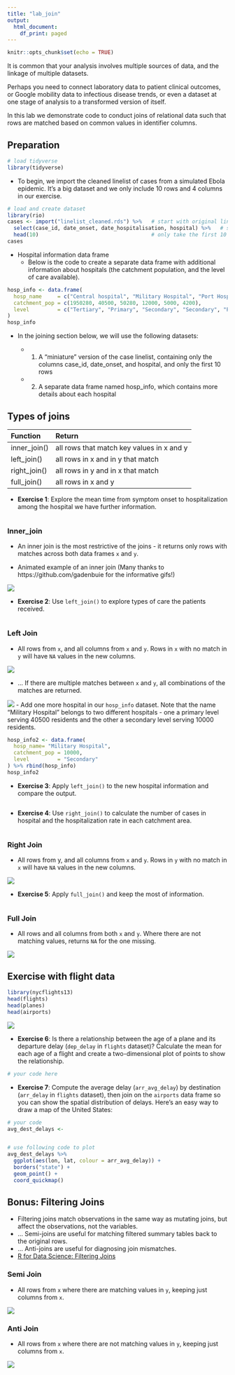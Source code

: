 ```yaml
---
title: "lab_join"
output:
  html_document:
    df_print: paged
---
```


```r
knitr::opts_chunk$set(echo = TRUE)
```


It is common that your analysis involves multiple sources of data, and the linkage of multiple datasets. 

Perhaps you need to connect laboratory data to patient clinical outcomes, or Google mobility data to infectious disease trends, or even a dataset at one stage of analysis to a transformed version of itself.

In this lab we demonstrate code to conduct joins of relational data such that rows are matched based on common values in identifier columns.


## Preparation

```r
# load tidyverse
library(tidyverse)
```

- To begin, we import the cleaned linelist of cases from a simulated Ebola epidemic. It's a big dataset and we only include 10 rows and 4 columns in our exercise.

```r
# load and create dataset
library(rio)
cases <- import("linelist_cleaned.rds") %>%   # start with original linelist
  select(case_id, date_onset, date_hospitalisation, hospital) %>%   # select columns
  head(10)                                    # only take the first 10 rows
cases
```

- Hospital information data frame
  - Below is the code to create a separate data frame with additional information about hospitals (the catchment population, and the level of care available). 
  

```r
hosp_info <- data.frame(
  hosp_name     = c("Central hospital", "Military Hospital", "Port Hospital", "St. Mark's Maternity Hospital (SMMH)", "Ignace Hospital", "Sisters Hospital"),
  catchment_pop = c(1950280, 40500, 50280, 12000, 5000, 4200),
  level         = c("Tertiary", "Primary", "Secondary", "Secondary", "Primary", "Primary")
)
hosp_info
```

- In the joining section below, we will use the following datasets:

  - 1. A “miniature” version of the case linelist, containing only the columns case_id, date_onset, and hospital, and only the first 10 rows

  - 2. A separate data frame named hosp_info, which contains more details about each hospital


## Types of joins

|Function    |Return              |
|:-----------|:-------------------|
|inner_join()|all rows that match key values in x and y|
|left_join() |all rows in x and in y that match|
|right_join()|all rows in y and in x that match|
|full_join() |all rows in x and y|


- **Exercise 1**: Explore the mean time from symptom onset to hospitalization among the hospital we have further information.

```r

```


### Inner_join

- An inner join is the most restrictive of the joins - it returns only rows with matches across both data frames `x` and `y`.

- Animated example of an inner join (Many thanks to https://github.com/gadenbuie for the informative gifs!)

![](images/inner-join.gif)

- **Exercise 2**: Use `left_join()` to explore types of care the patients received.

```r

```


### Left Join

- All rows from `x`, and all columns from `x` and `y`. Rows in `x` with no match in `y` will have `NA` values in the new columns.

![](images/left-join.gif)

- ... If there are multiple matches between `x` and `y`, all combinations of the matches are returned.

![](images/left-join-extra.gif)
- Add one more hospital in our `hosp_info` dataset. Note that the name “Military Hospital” belongs to two different hospitals - one a primary level serving 40500 residents and the other a secondary level serving 10000 residents.

```r
hosp_info2 <- data.frame(
  hosp_name= "Military Hospital",
  catchment_pop = 10000,
  level         = "Secondary"
) %>% rbind(hosp_info)
hosp_info2
```

- **Exercise 3**: Apply `left_join()` to the new hospital information and compare the output.

```r

```


- **Exercise 4**: Use `right_join()` to calculate the number of cases in hospital and the hospitalization rate in each catchment area.

```r

```


### Right Join

- All rows from y, and all columns from `x` and `y`. Rows in `y` with no match in `x` will have `NA` values in the new columns.

![](images/right-join.gif)


- **Exercise 5**: Apply `full_join()` and keep the most of information.

```r

```


### Full Join

- All rows and all columns from both `x` and `y`. Where there are not matching values, returns `NA` for the one missing.

![](images/full-join.gif)



## Exercise with flight data

```r
library(nycflights13)
head(flights)
head(planes)
head(airports)
```

![](images/relational-nycflights.png)

- **Exercise 6**: Is there a relationship between the age of a plane and its departure delay (`dep_delay` in `flights` dataset)? Calculate the mean for each age of a flight and create a two-dimensional plot of points to show the relationship.

```r
# your code here
```


- **Exercise 7**: Compute the average delay (`arr_avg_delay`) by destination (`arr_delay` in `flights` dataset), then join on the `airports` data frame so you can show the spatial distribution of delays. Here’s an easy way to draw a map of the United States:

```r
# your code
avg_dest_delays <- 


# use following code to plot  
avg_dest_delays %>%
  ggplot(aes(lon, lat, colour = arr_avg_delay)) +
  borders("state") +
  geom_point() +
  coord_quickmap()
```


## Bonus: Filtering Joins

- Filtering joins match observations in the same way as mutating joins, but affect the observations, not the variables.
- ... Semi-joins are useful for matching filtered summary tables back to the original rows.
- ... Anti-joins are useful for diagnosing join mismatches.  
- [R for Data Science: Filtering Joins](http://r4ds.had.co.nz/relational-data.html#filtering-joins)

### Semi Join

- All rows from `x` where there are matching values in `y`, keeping just columns from `x`.

![](images/semi-join.gif)

### Anti Join

- All rows from `x` where there are not matching values in `y`, keeping just columns from `x`.

![](images/anti-join.gif)